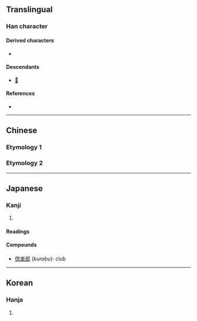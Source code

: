 {{also|俱|具}}
{{character info}}
==Translingual==

===Han character===
{{Han char|rn=9|rad=人|as=08|sn=10|four=|canj=OBUC|ids=⿰亻具}}

====Derived characters====
* {{l|mul|[[𬿸]], [[𭁃]], [[𭌀]], [[𭌛]], [[𭌷]], [[𭔺]], [[𭬫]], [[𮜅]], [[𮜚]], [[𮥩]], [[𮥬]]}} <!-- These characters are not related to 俱. Refer CJK Unified Ideographs Extension F at http://www.unicode.org/charts/PDF/U2CEB0.pdf -->

====Descendants====
* [[𛀯]]

====References====
* {{Han ref|kx=0109.171|dkj=00724|hdz=10177.021|uh=5036|ud=20534}}

----

==Chinese==

===Etymology 1===
{{zh-see|俱|v}}

===Etymology 2===
{{zh-see|具|v}}

----

==Japanese==
{{ja-kanji forms|倶|俱}}

===Kanji===
{{ja-kanji|grade=|rs=人08|kyu=俱}}

# {{rfdef|ja|sort=人08}}

====Readings====
{{ja-readings
|goon=く
|kanon=く
|kanyoon=ぐ
|kun=とも-に
|nanori=とも
}}

====Compounds====
* [[倶楽部]] (''kurabu''): club

----

==Korean==

===Hanja===
{{ko-hanja|hangeul=구|rv=gu|mr=ku}}

# {{rfdef|ko|sort=人08}}